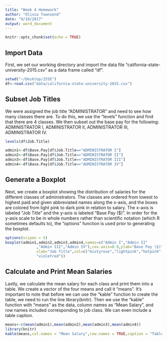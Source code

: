 ```yaml
---
title: "Week 4 Homework"
author: "Olivia Townsend"
date: "9/19/2017"
output: word_document
---
```


```r
knitr::opts_chunk$set(echo = TRUE)
```

## Import Data

First, we set our working directory and import the data file "california-state-university-2015.csv" as a data frame called "df".

```r
setwd("~/Desktop/255E")
df<-read.csv("data/california-state-university-2015.csv")
```

## Subset Job Titles

We were assigned the job title "ADMINISTRATOR" and need to see how many classes there are. To do this, we use the "levels" function and find that there are 4 classes. We then subset out the base pay for the following: ADMINISTRATOR I, ADMINISTRATOR II, ADMINISTRATOR III, ADMINISTRATOR IV.

```r
levels(df$Job.Title)
```

```r
admin1<-df$Base.Pay[df$Job.Title=="ADMINISTRATOR I"]
admin2<-df$Base.Pay[df$Job.Title=="ADMINISTRATOR II"]
admin3<-df$Base.Pay[df$Job.Title=="ADMINISTRATOR III"]
admin4<-df$Base.Pay[df$Job.Title=="ADMINISTRATOR IV"]
```

## Generate a Boxplot

Next, we create a boxplot showing the distribution of salaries for the different classes of administrators. The classes are ordered from lowest to highest paid and given abbreviated names along the x-axis, and the boxes are colored from light pink to dark pink in relation to salary. The x-axis is labeled "Job Title" and the y-axis is labeled "Base Pay ($)". In order for the y-axis scale to be in whole numbers rather than scientific notation (which R sometimes defaults to), the "options" function is used prior to generating the boxplot.

```r
options(scipen = 5)
boxplot(admin1,admin2,admin3,admin4,names=c("Admin I","Admin II"
              ,"Admin III","Admin IV"),cex.axis=0.9,ylab="Base Pay ($)",
              xlab="Job Title",col=c("mistyrose","lightpink","hotpink",
              "violetred"))
```

## Calculate and Print Mean Salaries

Lastly, we calculate the mean salary for each class and print them into a table. We create a vector of the four means and call it "means". It's important to note that before we can use the "kable" function to create the table, we need to run the line library(knitr). Then we use the "kable" function with "means" as the data, column names as "Mean Salary", and row names included corresponding to job class. We can even include a table caption.

```r
means<-c(mean(admin1),mean(admin2),mean(admin3),mean(admin4))
library(knitr)
kable(means,col.names = "Mean Salary",row.names = TRUE,caption = "Table of mean salaries for the four classes of administrators. Rows are numbered according to class.")
```





